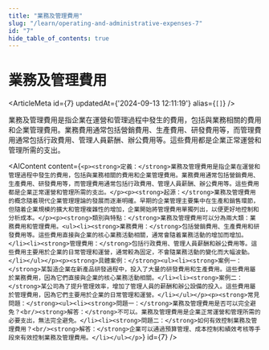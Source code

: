 ```yaml
---
title: "業務及管理費用"
slug: "/learn/operating-and-administrative-expenses-7"
id: "7"
hide_table_of_contents: true
---
```



# 業務及管理費用

<ArticleMeta id={7} updatedAt={'2024-09-13 12:11:19'} alias={`[]`} />
<div className='border-solid border-b border-t-0 my-4 border-[var(--ifm-color-gray-300)]' />

業務及管理費用是指企業在運營和管理過程中發生的費用，包括與業務相關的費用和企業管理費用。業務費用通常包括營銷費用、生產費用、研發費用等，而管理費用通常包括行政費用、管理人員薪酬、辦公費用等。這些費用都是企業正常運營和管理所需的支出。

<AIContent content={`<p><strong>定義：</strong>業務及管理費用是指企業在運營和管理過程中發生的費用，包括與業務相關的費用和企業管理費用。業務費用通常包括營銷費用、生產費用、研發費用等，而管理費用通常包括行政費用、管理人員薪酬、辦公費用等。這些費用都是企業正常運營和管理所需的支出。</p><p><strong>起源：</strong>業務及管理費用的概念隨着現代企業管理理論的發展而逐漸明確。早期的企業管理主要集中在生產和銷售環節，但隨着企業規模的擴大和管理複雜性的增加，企業開始將管理費用單獨列出，以便更好地控制和分析成本。</p><p><strong>類別與特點：</strong>業務及管理費用可以分為兩大類：業務費用和管理費用。<ul><li><strong>業務費用：</strong>包括營銷費用、生產費用和研發費用等。這些費用直接與企業的核心業務活動相關，通常會隨着業務活動的增加而增加。</li><li><strong>管理費用：</strong>包括行政費用、管理人員薪酬和辦公費用等。這些費用主要用於企業的日常管理和運營，通常較為固定，不會隨業務活動的變化而大幅波動。</li></ul></p><p><strong>具體案例：</strong><ul><li><strong>案例一：</strong>某製造企業在新產品研發過程中，投入了大量的研發費用和生產費用。這些費用屬於業務費用，因為它們直接與企業的核心業務活動相關。</li><li><strong>案例二：</strong>某公司為了提升管理效率，增加了管理人員的薪酬和辦公設備的投入。這些費用屬於管理費用，因為它們主要用於企業的日常管理和運營。</li></ul></p><p><strong>常見問題：</strong><ul><li><strong>問題一：</strong>業務及管理費用是否可以完全避免？<br/><strong>解答：</strong>不可以。業務及管理費用是企業正常運營和管理所需的必要支出，無法完全避免。</li><li><strong>問題二：</strong>如何有效控制業務及管理費用？<br/><strong>解答：</strong>企業可以通過預算管理、成本控制和績效考核等手段來有效控制業務及管理費用。</li></ul></p>`} id={7} />
